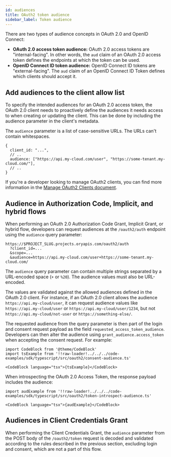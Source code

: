 ```yaml
---
id: audiences
title: OAuth2 token audience
sidebar_label: Token audience
---
```


There are two types of audience concepts in OAuth 2.0 and OpenID Connect:

- **OAuth 2.0 access token audience:** OAuth 2.0 access tokens are "internal-facing". In other words, the `aud` claim of an OAuth
  2.0 access token defines the endpoints at which the token can be used.
- **OpenID Connect ID token audience:** OpenID Connect ID tokens are "external-facing". The `aud` claim of an OpenID Connect ID
  Token defines which clients should accept it.

## Add audiences to the client allow list

To specify the intended audiences for an OAuth 2.0 access token, the OAuth 2.0 client needs to proactively define the audiences it
needs access to when creating or updating the client. This can be done by including the audience parameter in the client's
metadata.

The `audience` parameter is a list of case-sensitive URLs. The URLs can't contain whitespaces.

```json5
{
  client_id: "...",
  // ..
  audience: ["https://api.my-cloud.com/user", "https://some-tenant.my-cloud.com/"],
  // ..
}
```

If you're a developer looking to manage OAuth2 clients, you can find more information in the
[Manage OAuth2 Clients document](./oauth2-clients.mdx).

## Audience in Authorization Code, Implicit, and hybrid flows

When performing an OAuth 2.0 Authorization Code Grant, Implicit Grant, or hybrid flow, developers can request audiences at the
`/oauth2/auth` endpoint using the `audience` query parameter:

```text
https://$PROJECT_SLUG.projects.oryapis.com/oauth2/auth
  ?client_id=...
  &scope=...
  &audience=https://api.my-cloud.com/user+https://some-tenant.my-cloud.com/
```

The `audience` query parameter can contain multiple strings separated by a URL-encoded space (`+` or `%20`). The audience values
must also be URL-encoded.

The values are validated against the allowed audiences defined in the OAuth 2.0 client. For instance, if an OAuth 2.0 client
allows the audience `https://api.my-cloud/user`, it can request audience values like `https://api.my-cloud/user` or
`https://api.my-cloud/user/1234`, but not `https://api.my-cloud/not-user` or `https://something-else/`.

The requested audience from the query parameter is then part of the login and consent request payload as the field
`requested_access_token_audience`. Developers can then alter the audience using `grant_audience.access_token` when accepting the
consent request. For example:

```mdx-code-block
import CodeBlock from '@theme/CodeBlock'
import tsExample from '!!raw-loader!../../../code-examples/sdk/typescript/src/oauth2/consent-audience.ts'

<CodeBlock language="tsx">{tsExample}</CodeBlock>
```

When introspecting the OAuth 2.0 Access Token, the response payload includes the audience:

```mdx-code-block
import audExample from '!!raw-loader!../../../code-examples/sdk/typescript/src/oauth2/token-introspect-audience.ts'

<CodeBlock language="tsx">{audExample}</CodeBlock>
```

## Audiences in Client Credentials Grant

When performing the Client Credentials Grant, the `audience` parameter from the POST body of the `/oauth2/token` request is
decoded and validated according to the rules described in the previous section, excluding login and consent, which are not a part
of this flow.
